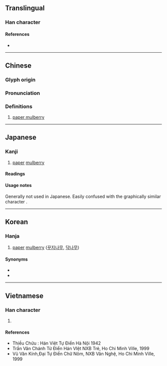 {{character info}}
==Translingual==

===Han character===
{{Han char|rn=75|rad=木|as=10|sn=14|four=47947|canj=GDHNE,XGDHN|ids=⿹𣪊木}}

====References====
* {{Han ref|kx=0543.070|dkj=15229|dj=0930.370|hdz=32163.030|uh=6996|ud=27030|bh=E242|bd=57922}}

----

==Chinese==
{{zh-forms}}

===Glyph origin===
{{Han etym}}

===Pronunciation===
{{zh-pron
|m=gǔ
|c=guk1
|mc=y
|oc=y
|ma=
|cat=pn
}}

===Definitions===
{{zh-hanzi}}

# [[paper mulberry]] {{gloss|{{taxlink|Broussonetia papyrifera|species|noshow=1}}}}

----

==Japanese==

===Kanji===
{{ja-kanji|grade=|rs=木10}}

# [[paper]] [[mulberry]]

====Readings====
{{ja-readings
|on=こく,こう,く
|kun=こうぞ}}

====Usage notes====
Generally not used in Japanese.  Easily confused with the graphically similar character {{m|ja|穀||grain, cereal}}.

----

==Korean==

===Hanja===
{{ko-hanja|hangeul=곡|eumhun=|rv=gok|mr=kok|y=kok}}

{{wikipedia|paper mulberry}}

# [[paper]] [[mulberry]] ([[꾸지나무]], [[닥나무]])

====Synonyms====
* {{l|ko|構}}
* {{l|ko|楮}}

----

==Vietnamese==

===Han character===
{{vi-readings|reading=cốc|rs=木10}}

# {{rfdef|vi|sort=木10}}

====References====
* Thiều Chửu : Hán Việt Tự Điển Hà Nội 1942
* Trần Văn Chánh Từ Điển Hán VIệt NXB Trẻ, Ho Chi Minh Ville, 1999
* Vũ Văn Kính,Đại Tự Điển Chữ Nôm, NXB Văn Nghệ, Ho Chi Minh Ville, 1999